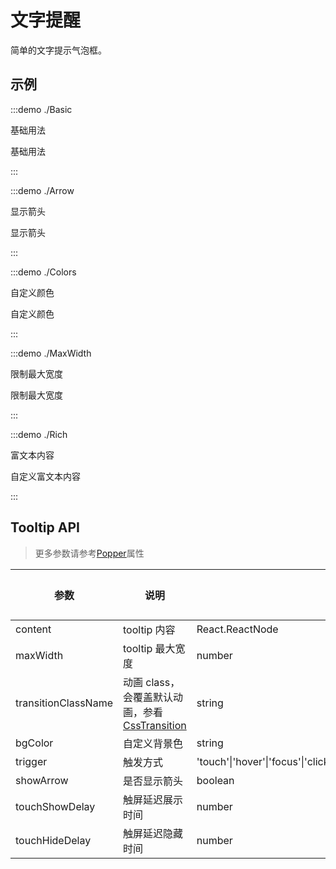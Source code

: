 # 文字提醒

简单的文字提示气泡框。

## 示例

:::demo ./Basic

基础用法

基础用法

:::

:::demo ./Arrow

显示箭头

显示箭头

:::

:::demo ./Colors

自定义颜色

自定义颜色

:::

:::demo ./MaxWidth

限制最大宽度

限制最大宽度

:::

:::demo ./Rich

富文本内容

自定义富文本内容

:::

## Tooltip API

> 更多参数请参考[Popper](/components/Popper)属性

| 参数 | 说明 | 类型 | 可选值 | 默认值 | 是否必填 |
| --- | --- | --- | --- | --- | --- |
| content | tooltip 内容 | React.ReactNode | - | - | true |
| maxWidth | tooltip 最大宽度 | number | - | - | false |
| transitionClassName | 动画 class，会覆盖默认动画，参看[CssTransition](/components/CssTransition) | string | - | 'xl-tooltip' | false |
| bgColor | 自定义背景色 | string | - | - | false |
| trigger | 触发方式 | 'touch'\|'hover'\|'focus'\|'click'\|'contextMenu'\|'custom'\|array | - | ['hover','touch'] | false |
| showArrow | 是否显示箭头 | boolean | - | - | false |
| touchShowDelay | 触屏延迟展示时间 | number | - | 1500 | false |
| touchHideDelay | 触屏延迟隐藏时间 | number | - | 0 | false |

